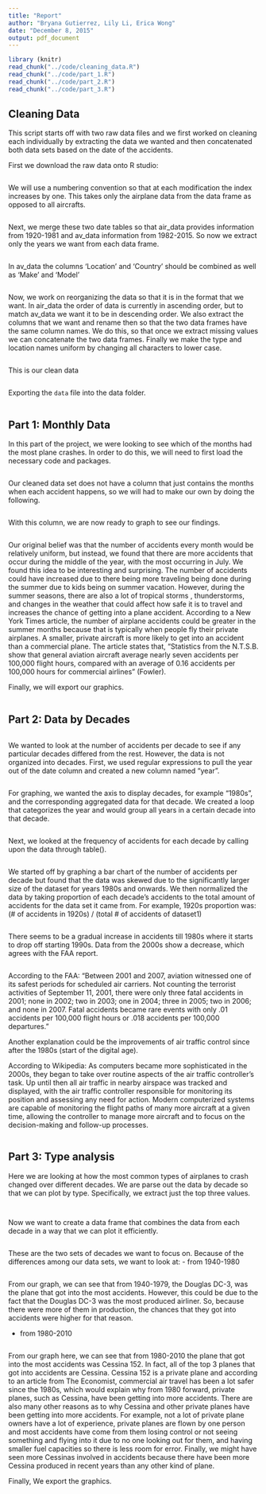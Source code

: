 ```yaml
---
title: "Report"
author: "Bryana Gutierrez, Lily Li, Erica Wong"
date: "December 8, 2015"
output: pdf_document
---
```


```r
library (knitr)
read_chunk("../code/cleaning_data.R")
read_chunk("../code/part_1.R")
read_chunk("../code/part_2.R")
read_chunk("../code/part_3.R")
```
## Cleaning Data
This script starts off with two raw data files and we first worked on cleaning
each individually by extracting the data we wanted and then concatenated both 
data sets based on the date of the accidents. 

First we download the raw data onto R studio: 
```r
```

We will use a numbering convention so that at each modification the index 
increases by one. This takes only the airplane data from the data frame as 
opposed to all aircrafts.
```r
```

Next, we merge these two date tables so that air_data provides information
from 1920-1981 and av_data information from 1982-2015. So now we extract 
only the years we want from each data frame. 
```r
```

In av_data the columns 'Location' and 'Country' should be combined as well
as 'Make' and 'Model'
```r
```

Now, we work on reorganizing the data so that it is in the format that we 
want. In air_data the order of data is currently in ascending order, but 
to match av_data we want it to be in descending order. We also extract the
columns that we want and rename then so that the two data frames have the same
column names. We do this, so that once we extract missing values we can 
concatenate the two data frames. Finally we make the type and location names 
uniform by changing all characters to lower case. 
```r
```

This is our clean data
```r
```

Exporting the `data` file into the data folder. 
```r
```

## Part 1: Monthly Data
In this part of the project, we were looking to see which of the months had 
the most plane crashes. In order to do this, we will need to first load the 
necessary code and packages.
```r
```

Our cleaned data set does not have a column that just contains the months when
each accident happens, so we will had to make our own by doing the following.
```r
```

With this column, we are now ready to graph to see our findings.
```r
```

Our original belief was that the number of accidents every month would be 
relatively uniform, but instead, we found that there are more accidents that 
occur during the middle of the year, with the most occurring in July. We found 
this idea to be interesting and surprising. The number of accidents could have 
increased due to there being more traveling being done during the summer due to
kids being on summer vacation. However, during the summer seasons, there are 
also a lot of tropical storms , thunderstorms, and changes in the weather that
could affect how safe it is to travel and increases the chance of getting into 
a plane accident. According to a New York Times article, the number of airplane 
accidents could be greater in the summer months because that is typically when
people fly their private airplanes. A smaller, private aircraft is more likely
to get into an accident than a commercial plane. The article states that, 
“Statistics from the N.T.S.B. show that general aviation aircraft average 
nearly seven accidents per 100,000 flight hours, compared with an average of
0.16 accidents per 100,000 hours for commercial airlines” (Fowler). 

Finally, we will export our graphics.
```r
```

## Part 2: Data by Decades

```r
```

We wanted to look at the number of accidents per decade to see if any 
particular decades differed from the rest. However, the data is not organized 
into decades. First, we used regular expressions to pull the year out of the 
date column and created a new column named "year". 

```r
```

For graphing, we wanted the axis to display decades, for example "1980s", and
the corresponding aggregated data for that decade. We created a loop that 
categorizes the year and would group all years in a certain decade into that
decade. 

```r
```

Next, we looked at the frequency of accidents for each decade by calling upon
the data through table(). 

```r
```

We started off by graphing a bar chart of the number of accidents per decade 
but found that the data was skewed due to the significantly larger size of the 
dataset for years 1980s and onwards. We then normalized the data by taking 
proportion of each decade’s accidents to the total amount of accidents for the
data set it came from. For example, 1920s proportion was: 
(# of accidents in 1920s) / (total # of accidents of dataset1)

```r
```

There seems to be a gradual increase in accidents till 1980s where it starts to 
drop off starting 1990s. Data from the 2000s show a decrease, which agrees with
the FAA report. 

```r
```

According to the FAA:
“Between 2001 and 2007, aviation witnessed one of its safest periods for 
scheduled air carriers. Not counting the terrorist activities of September 11, 
2001, there were only three fatal accidents in 2001; none in 2002; two in 2003; 
one in 2004; three in 2005; two in 2006; and none in 2007. Fatal accidents 
became rare events with only .01 accidents per 100,000 flight hours or .018 
accidents per 100,000 departures.”

Another explanation could be the improvements of air traffic control since 
after the 1980s (start of the digital age). 

According to Wikipedia:
As computers became more sophisticated in the 2000s, they began to take over 
routine aspects of the air traffic controller's task. Up until then all air 
traffic in nearby airspace was tracked and displayed, with the air traffic 
controller responsible for monitoring its position and assessing any need for 
action. Modern computerized systems are capable of monitoring the flight paths
of many more aircraft at a given time, allowing the controller to manage more
aircraft and to focus on the decision-making and follow-up processes.

```r
```

## Part 3: Type analysis 
Here we are looking at how the most common types of airplanes to crash changed 
over different decades. We are parse out the data by decade so that we can plot
by type. Specifically, we extract just the top three values.
```r
```
```r
```

Now we want to create a data frame that combines the data from each decade in 
a way that we can plot it efficiently. 
```r
```

These are the two sets of decades we want to focus on. Because of the 
differences among our data sets, we want to look at:
  - from 1940-1980 
```r
```

From our graph, we can see that from 1940-1979, the Douglas DC-3, was the plane
that got into the most accidents. However, this could be due to the fact that 
the Douglas DC-3 was the most produced airliner. So, because there were more of
them in production, the chances that they got into accidents were higher for 
that reason.

  - from 1980-2010
```r
```

From our graph here, we can see that from 1980-2010 the plane that got into the 
most accidents was Cessina 152. In fact, all of the top 3 planes that got into
accidents are Cessina. Cessina 152 is a private plane and according to an 
article from The Economist, commercial air travel has been a lot safer since
the 1980s, which would explain why from 1980 forward, private planes, such as 
Cessina, have been getting into more accidents. There are also many other
reasons as to why Cessina and other private planes have been getting into more 
accidents. For example, not a lot of private plane owners have a lot of 
experience, private planes are flown by one person and most accidents have come
from them losing control or not seeing something and flying into it due to no 
one looking out for them, and having smaller fuel capacities so there is less 
room for error. Finally, we might have seen more Cessinas involved in 
accidents because there have been more Cessina produced in recent years than 
any other kind of plane. 

Finally, We export the graphics. 
```r
```
